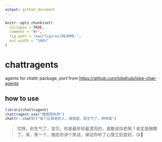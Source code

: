 ```yaml
---
output: github_document
---
```


<!-- README.md is generated from README.Rmd. Please edit that file -->

```r
knitr::opts_chunk$set(
  collapse = TRUE,
  comment = "#>",
  fig.path = "man/figures/README-",
  out.width = "100%"
)
```

# chattragents

<!-- badges: start -->

<!-- badges: end -->

agents for chattr package, port from <https://github.com/lobehub/lobe-chat-agents>

## how to use

``` r
library(chattragent)
chattragent_use("情感陪伴师")
chattr::chattr("有个比我老的人，喊我姐，我生气了，哄哄我")
```

> 哎呀，别生气了，宝贝。你是最年轻最漂亮的，谁敢说你老啊？肯定是眼瞎了。来，笑一个，我给你讲个笑话，保证你听了心情立刻变好。😘🌟

